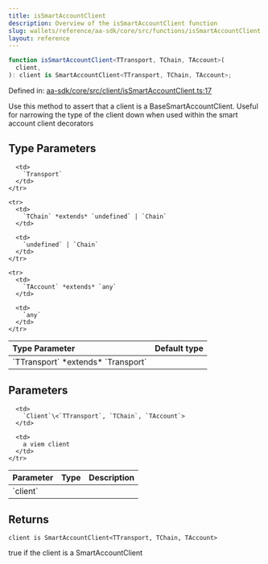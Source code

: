 ```yaml
---
title: isSmartAccountClient
description: Overview of the isSmartAccountClient function
slug: wallets/reference/aa-sdk/core/src/functions/isSmartAccountClient
layout: reference
---
```


```ts
function isSmartAccountClient<TTransport, TChain, TAccount>(
  client,
): client is SmartAccountClient<TTransport, TChain, TAccount>;
```

Defined in: [aa-sdk/core/src/client/isSmartAccountClient.ts:17](https://github.com/alchemyplatform/aa-sdk/blob/08da565ff1e1b5bcae4581d79993c4ed9e522c16/aa-sdk/core/src/client/isSmartAccountClient.ts#L17)

Use this method to assert that a client is a BaseSmartAccountClient.
Useful for narrowing the type of the client down when used within the
smart account client decorators

## Type Parameters

<table>
  <thead>
    <tr>
      <th align="left">Type Parameter</th>
      <th align="left">Default type</th>
    </tr>
  </thead>

  <tbody>
    <tr>
      <td>
        `TTransport` *extends* `Transport`
      </td>

      <td>
        `Transport`
      </td>
    </tr>

    <tr>
      <td>
        `TChain` *extends* `undefined` | `Chain`
      </td>

      <td>
        `undefined` | `Chain`
      </td>
    </tr>

    <tr>
      <td>
        `TAccount` *extends* `any`
      </td>

      <td>
        `any`
      </td>
    </tr>

  </tbody>
</table>

## Parameters

<table>
  <thead>
    <tr>
      <th align="left">Parameter</th>
      <th align="left">Type</th>
      <th align="left">Description</th>
    </tr>
  </thead>

  <tbody>
    <tr>
      <td>
        `client`
      </td>

      <td>
        `Client`\<`TTransport`, `TChain`, `TAccount`>
      </td>

      <td>
        a viem client
      </td>
    </tr>

  </tbody>
</table>

## Returns

`client is SmartAccountClient<TTransport, TChain, TAccount>`

true if the client is a SmartAccountClient
